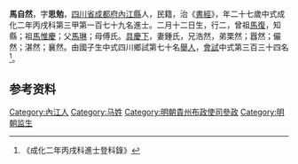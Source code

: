 {{明清人物信息框
| 姓名 = 馬自然
| 原名 =
| 圖片名稱= 
| 圖片大小 =
| 圖片說明 = 
| 最高職務 =贵州布政使司参政
| 國家 = 大明 
| 爵位 =
| 籍貫 = [[四川省|四川省]][[成都府|成都府]][[內江縣|內江縣]]
| 族裔 = 
| 旗籍 = 
| 字號 = 
| 諡號 =
| 出生日期 = 二月十二日
| 出生地點 =
| 逝世日期 = 
| 逝世地點 =
| 墓葬 =
| 配偶 = 鍾氏
| 親屬 = 曾祖[[馬復|馬復]]，祖[[馬惟慶|馬惟慶]]，父[[馬琳|馬琳]]，母傅氏
| 出身 =
* 成化二年丙戌科進士
| 經歷 =
| 著作 =  
*
*
*
}}
'''馬自然'''{{BD|1440年||1499年||}}，字'''思勉'''，[[四川省|四川省]][[成都府|成都府]][[內江縣|內江縣]]人，民籍，治《[[書經|書經]]》，年二十七歲中式成化二年丙戌科第三甲第一百七十九名進士。二月十二日生，行二，曾祖[[馬復|馬復]]，知縣；祖[[馬惟慶|馬惟慶]]；父[[馬琳|馬琳]]；母傅氏。[[具慶下|具慶下]]，妻鍾氏，兄浩然，弟栗然；囂然；儼然；湛然；襄然。由國子生中式四川鄉試第七十名[[舉人|舉人]]，[[會試|會試]]中式第三百三十四名<ref>《成化二年丙戌科進士登科錄》</ref>。

== 参考资料 ==
{{reflist}}

{{成化二年丙戌科殿试金榜}}

{{Authority control}}

{{DEFAULTSORT:}}
[[Category:內江人|Category:內江人]]
[[Category:马姓|Category:马姓]]
[[Category:明朝貴州布政使司參政|Category:明朝貴州布政使司參政]]
[[Category:明朝监生|Category:明朝监生]]


{{明朝人物小作品}}